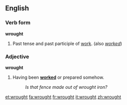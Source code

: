 ==English==
===Verb form===
'''wrought'''
#Past tense and past participle of [[work]]. (also ''[[worked]]'')

===Adjective===
'''wrought'''
#Having been '''[[worked]]''' or prepared somehow.
#:''Is that fence made out of wrought iron?''

[[et:wrought]]
[[fa:wrought]]
[[fr:wrought]]
[[it:wrought]]
[[zh:wrought]]